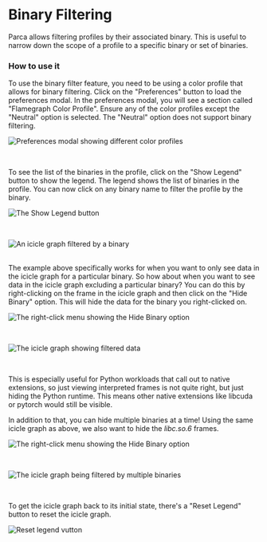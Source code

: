 # Binary Filtering


Parca allows filtering profiles by their associated binary. This is useful to narrow down the scope of a profile to a specific binary or set of binaries.

### How to use it

To use the binary filter feature, you need to be using a color profile that allows for binary filtering. Click on the "Preferences" button to load the preferences modal. In the preferences modal, you will see a section called "Flamegraph Color Profile". Ensure any of the color profiles except the "Neutral" option is selected. The "Neutral" option does not support binary filtering.

<BrowserWindow>

![Preferences modal showing different color profiles](../static/img/tutorial/preferences-color-profile.png)

</BrowserWindow>
<br />

To see the list of the binaries in the profile, click on the "Show Legend" button to show the legend. The legend shows the list of binaries in the profile. You can now click on any binary name to filter the profile by the binary.

<BrowserWindow>

![The Show Legend button](../static/img/tutorial/show-legend-button.png)

</BrowserWindow>
<br />
<BrowserWindow>

![An icicle graph filtered by a binary](../static/img/tutorial/filtered-by-binary.png)

</BrowserWindow>

<br />
The example above specifically works for when you want to only see data in the icicle
graph for a particular binary. So how about when you want to see data in the icicle
graph excluding a particular binary? You can do this by right-clicking on the frame
in the icicle graph and then click on the "Hide Binary" option. This will hide the
data for the binary you right-clicked on.

<BrowserWindow>

![The right-click menu showing the Hide Binary option](../static/img/tutorial/hide-binary-option.png)

</BrowserWindow>

<br />

<BrowserWindow>

![The icicle graph showing filtered data](../static/img/tutorial/hidden-binary-filtered.png)

</BrowserWindow>

<br />

This is especially useful for Python workloads that call out to native extensions, so just viewing interpreted frames is not quite right, but just hiding the Python runtime. This means other native extensions like libcuda or pytorch would still be visible.

In addition to that, you can hide multiple binaries at a time! Using the same icicle graph as above, we also want to hide the <em>libc.so.6</em> frames.

<BrowserWindow>

![The right-click menu showing the Hide Binary option](../static/img/tutorial/hide-lib-so.png)

</BrowserWindow>
<br />
<BrowserWindow>

![The icicle graph being filtered by multiple binaries](../static/img/tutorial/multiple-hidden-binaries.png)

</BrowserWindow>
<br />

To get the icicle graph back to its initial state, there's a "Reset Legend" button to reset the icicle graph.

<BrowserWindow>

![Reset legend vutton](../static/img/tutorial/reset-legend.png)

</BrowserWindow>
